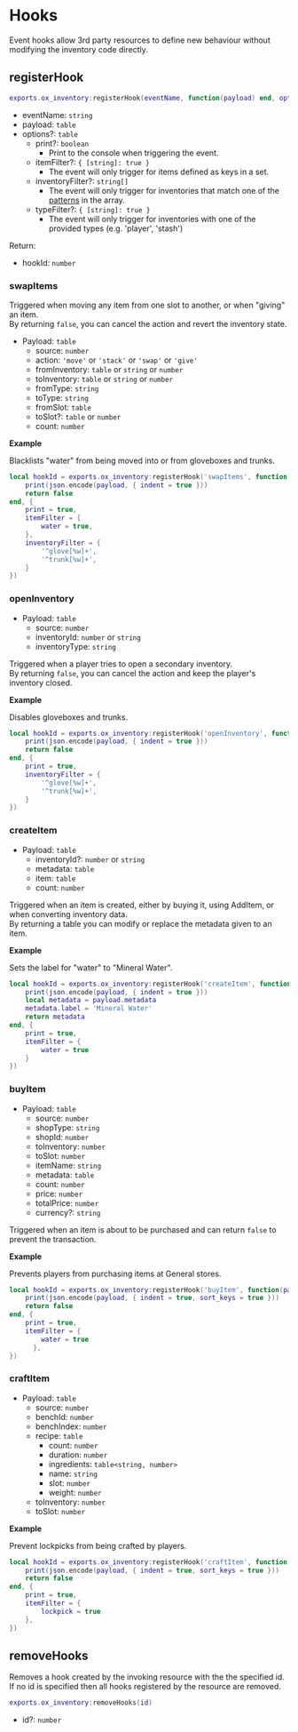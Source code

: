 # Hooks

Event hooks allow 3rd party resources to define new behaviour without modifying the inventory code directly.

## registerHook

```lua
exports.ox_inventory:registerHook(eventName, function(payload) end, options)
```

- eventName: `string`
- payload: `table`
- options?: `table`
  - print?: `boolean`
    - Print to the console when triggering the event.
  - itemFilter?: `{ [string]: true }`
    - The event will only trigger for items defined as keys in a set.
  - inventoryFilter?: `string[]`
    - The event will only trigger for inventories that match one of the [patterns](<http://www.easyuo.com/openeuo/wiki/index.php/Lua_Patterns_and_Captures_(Regular_Expressions)>) in the array.
  - typeFilter?: `{ [string]: true }`
    - The event will only trigger for inventories with one of the provided types (e.g. 'player', 'stash')

Return:

- hookId: `number`

### swapItems

Triggered when moving any item from one slot to another, or when "giving" an item.  
By returning `false`, you can cancel the action and revert the inventory state.

- Payload: `table`
  - source: `number`
  - action: `'move'` or `'stack'` or `'swap'` or `'give'`
  - fromInventory: `table` or `string` or `number`
  - toInventory: `table` or `string` or `number`
  - fromType: `string`
  - toType: `string`
  - fromSlot: `table`
  - toSlot?: `table` or `number`
  - count: `number`

**Example**

Blacklists "water" from being moved into or from gloveboxes and trunks.

```lua
local hookId = exports.ox_inventory:registerHook('swapItems', function(payload)
    print(json.encode(payload, { indent = true }))
    return false
end, {
    print = true,
    itemFilter = {
        water = true,
    },
    inventoryFilter = {
        '^glove[%w]+',
        '^trunk[%w]+',
    }
})
```

### openInventory

- Payload: `table`
  - source: `number`
  - inventoryId: `number` or `string`
  - inventoryType: `string`

Triggered when a player tries to open a secondary inventory.  
By returning `false`, you can cancel the action and keep the player's inventory closed.

**Example**

Disables gloveboxes and trunks.

```lua
local hookId = exports.ox_inventory:registerHook('openInventory', function(payload)
    print(json.encode(payload, { indent = true }))
    return false
end, {
    print = true,
    inventoryFilter = {
        '^glove[%w]+',
        '^trunk[%w]+',
    }
})
```

### createItem

- Payload: `table`
  - inventoryId?: `number` or `string`
  - metadata: `table`
  - item: `table`
  - count: `number`

Triggered when an item is created, either by buying it, using AddItem, or when converting inventory data.  
By returning a table you can modify or replace the metadata given to an item.

**Example**

Sets the label for "water" to "Mineral Water".

```lua
local hookId = exports.ox_inventory:registerHook('createItem', function(payload)
    print(json.encode(payload, { indent = true }))
    local metadata = payload.metadata
    metadata.label = 'Mineral Water'
    return metadata
end, {
    print = true,
    itemFilter = {
        water = true
    }
})
```

### buyItem

- Payload: `table`
  - source: `number`
  - shopType: `string`
  - shopId: `number`
  - toInventory: `number`
  - toSlot: `number`
  - itemName: `string`
  - metadata: `table`
  - count: `number`
  - price: `number`
  - totalPrice: `number`
  - currency?: `string`

Triggered when an item is about to be purchased and can return `false` to prevent the transaction.

**Example**

Prevents players from purchasing items at General stores.

```lua
local hookId = exports.ox_inventory:registerHook('buyItem', function(payload)
    print(json.encode(payload, { indent = true, sort_keys = true }))
    return false
end, {
    print = true,
    itemFilter = {
        water = true
	  },
})

```

### craftItem

- Payload: `table`
  - source: `number`
  - benchId: `number`
  - benchIndex: `number`
  - recipe: `table`
    - count: `number`
    - duration: `number`
    - ingredients: `table<string, number>`
    - name: `string`
    - slot: `number`
    - weight: `number`
  - toInventory: `number`
  - toSlot: `number`

**Example**

Prevent lockpicks from being crafted by players.

```lua
local hookId = exports.ox_inventory:registerHook('craftItem', function(payload)
    print(json.encode(payload, { indent = true, sort_keys = true }))
    return false
end, {
    print = true,
	itemFilter = {
		lockpick = true
	},
})

```

## removeHooks

Removes a hook created by the invoking resource with the the specified id.  
If no id is specified then all hooks registered by the resource are removed.

```lua
exports.ox_inventory:removeHooks(id)
```

- id?: `number`
